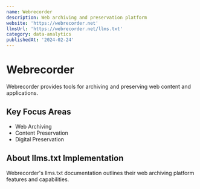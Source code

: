 ```yaml
---
name: Webrecorder
description: Web archiving and preservation platform
website: 'https://webrecorder.net'
llmsUrl: 'https://webrecorder.net/llms.txt'
category: data-analytics
publishedAt: '2024-02-24'
---
```


# Webrecorder

Webrecorder provides tools for archiving and preserving web content and applications.

## Key Focus Areas

- Web Archiving
- Content Preservation
- Digital Preservation

## About llms.txt Implementation

Webrecorder's llms.txt documentation outlines their web archiving platform features and capabilities.
